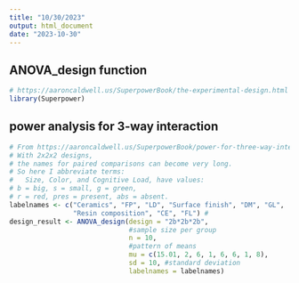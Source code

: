 ```yaml
---
title: "10/30/2023"
output: html_document
date: "2023-10-30"
---
```



## ANOVA_design function

```r
# https://aaroncaldwell.us/SuperpowerBook/the-experimental-design.html
library(Superpower)

```


## power analysis for 3-way interaction 

```r
# From https://aaroncaldwell.us/SuperpowerBook/power-for-three-way-interactions.html
# With 2x2x2 designs, 
# the names for paired comparisons can become very long. 
# So here I abbreviate terms: 
#   Size, Color, and Cognitive Load, have values:
# b = big, s = small, g = green, 
# r = red, pres = present, abs = absent.  
labelnames <- c("Ceramics", "FP", "LD", "Surface finish", "DM", "GL", 
                "Resin composition", "CE", "FL") #
design_result <- ANOVA_design(design = "2b*2b*2b", 
                              #sample size per group 
                              n = 10, 
                              #pattern of means
                              mu = c(15.01, 2, 6, 1, 6, 6, 1, 8), 
                              sd = 10, #standard deviation
                              labelnames = labelnames) 
```